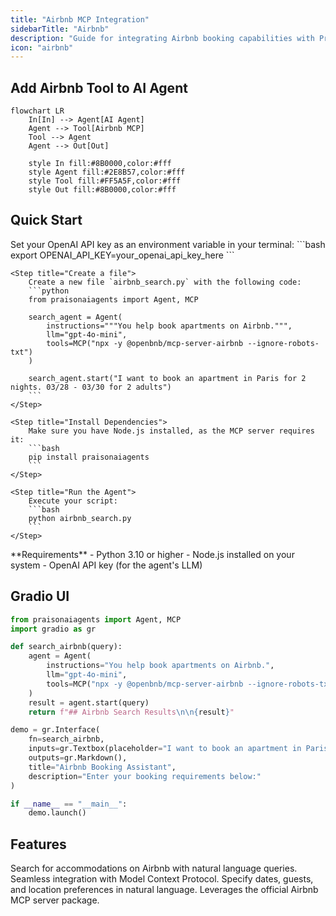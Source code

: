 ```yaml
---
title: "Airbnb MCP Integration"
sidebarTitle: "Airbnb"
description: "Guide for integrating Airbnb booking capabilities with PraisonAI agents using MCP"
icon: "airbnb"
---
```


## Add Airbnb Tool to AI Agent

```mermaid
flowchart LR
    In[In] --> Agent[AI Agent]
    Agent --> Tool[Airbnb MCP]
    Tool --> Agent
    Agent --> Out[Out]
    
    style In fill:#8B0000,color:#fff
    style Agent fill:#2E8B57,color:#fff
    style Tool fill:#FF5A5F,color:#fff
    style Out fill:#8B0000,color:#fff
```

## Quick Start

<Steps>
    <Step title="Set API Key">
        Set your OpenAI API key as an environment variable in your terminal:
        ```bash
        export OPENAI_API_KEY=your_openai_api_key_here
        ```
    </Step>

    <Step title="Create a file">
        Create a new file `airbnb_search.py` with the following code:
        ```python
        from praisonaiagents import Agent, MCP

        search_agent = Agent(
            instructions="""You help book apartments on Airbnb.""",
            llm="gpt-4o-mini",
            tools=MCP("npx -y @openbnb/mcp-server-airbnb --ignore-robots-txt")
        )

        search_agent.start("I want to book an apartment in Paris for 2 nights. 03/28 - 03/30 for 2 adults")
        ```
    </Step>

    <Step title="Install Dependencies">
        Make sure you have Node.js installed, as the MCP server requires it:
        ```bash
        pip install praisonaiagents
        ```
    </Step>

    <Step title="Run the Agent">
        Execute your script:
        ```bash
        python airbnb_search.py
        ```
    </Step>
</Steps>

<Note>
  **Requirements**
  - Python 3.10 or higher
  - Node.js installed on your system
  - OpenAI API key (for the agent's LLM)
</Note>

## Gradio UI 

```python
from praisonaiagents import Agent, MCP
import gradio as gr

def search_airbnb(query):
    agent = Agent(
        instructions="You help book apartments on Airbnb.",
        llm="gpt-4o-mini",
        tools=MCP("npx -y @openbnb/mcp-server-airbnb --ignore-robots-txt")
    )
    result = agent.start(query)
    return f"## Airbnb Search Results\n\n{result}"

demo = gr.Interface(
    fn=search_airbnb,
    inputs=gr.Textbox(placeholder="I want to book an apartment in Paris for 2 nights..."),
    outputs=gr.Markdown(),
    title="Airbnb Booking Assistant",
    description="Enter your booking requirements below:"
)

if __name__ == "__main__":
    demo.launch()
```

## Features

<CardGroup cols={2}>
  <Card title="Accommodation Search" icon="hotel">
    Search for accommodations on Airbnb with natural language queries.
  </Card>
  <Card title="MCP Integration" icon="plug">
    Seamless integration with Model Context Protocol.
  </Card>
  <Card title="Booking Details" icon="calendar">
    Specify dates, guests, and location preferences in natural language.
  </Card>
  <Card title="NPM Package" icon="js">
    Leverages the official Airbnb MCP server package.
  </Card>
</CardGroup>
